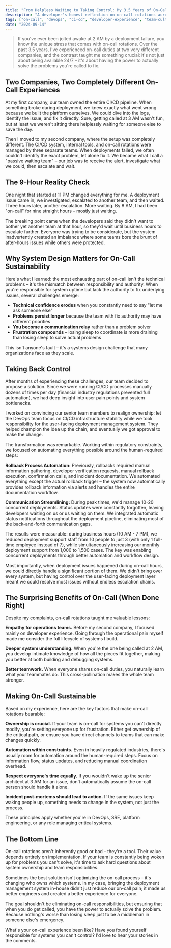 ```yaml
---
title: "From Helpless Waiting to Taking Control: My 3.5 Years of On-Call Rotations in CI/CD"
description: "A developer's honest reflection on on-call rotations across two different companies – from being able to directly solve problems to becoming a \"passive waiting team,\" and how we eventually took control back. This post explores what makes on-call rotations exhausting, what makes them bearable, and lessons learned from 3.5 years in the trenches."
tags: ["on-call", "devops", "ci-cd", "developer-experience", "team-culture", "infrastructure", "operations", "burnout", "problem-solving", "system-ownership"]
date: "2024-09-14"
---
```



> If you've ever been jolted awake at 2 AM by a deployment failure, you know the unique stress that comes with on-call rotations. Over the past 3.5 years, I've experienced on-call duties at two very different companies, and the contrast taught me something crucial: it's not just about being available 24/7 – it's about having the power to actually solve the problems you're called to fix.

## Two Companies, Two Completely Different On-Call Experiences

At my first company, our team owned the entire CI/CD pipeline. When something broke during deployment, we knew exactly what went wrong because we built the platform ourselves. We could dive into the logs, identify the issue, and fix it directly. Sure, getting called at 3 AM wasn't fun, but at least we weren't sitting there helplessly waiting for someone else to save the day.

Then I moved to my second company, where the setup was completely different. The CI/CD system, internal tools, and on-call rotations were managed by three separate teams. When deployments failed, we often couldn't identify the exact problem, let alone fix it. We became what I call a "passive waiting team" – our job was to receive the alert, investigate what we could, then escalate and wait.

## The 9-Hour Reality Check

One night that started at 11 PM changed everything for me. A deployment issue came in, we investigated, escalated to another team, and then waited. Three hours later, another escalation. More waiting. By 8 AM, I had been "on-call" for nine straight hours – mostly just waiting.

The breaking point came when the developers said they didn't want to bother yet another team at that hour, so they'd wait until business hours to escalate further. Everyone was trying to be considerate, but the system inadvertently created an imbalance where some teams bore the brunt of after-hours issues while others were protected.

## Why System Design Matters for On-Call Sustainability

Here's what I learned: the most exhausting part of on-call isn't the technical problems – it's the mismatch between responsibility and authority. When you're responsible for system uptime but lack the authority to fix underlying issues, several challenges emerge:

- **Technical confidence erodes** when you constantly need to say "let me ask someone else"
- **Problems persist longer** because the team with fix authority may have different priorities
- **You become a communication relay** rather than a problem solver
- **Frustration compounds** – losing sleep to coordinate is more draining than losing sleep to solve actual problems

This isn't anyone's fault – it's a systems design challenge that many organizations face as they scale.

## Taking Back Control

After months of experiencing these challenges, our team decided to propose a solution. Since we were running CI/CD processes manually dozens of times per day (financial industry regulations prevented full automation), we had deep insight into user pain points and system bottlenecks.

I worked on convincing our senior team members to realign ownership: let the DevOps team focus on CI/CD infrastructure stability while we took responsibility for the user-facing deployment management system. They helped champion the idea up the chain, and eventually we got approval to make the change.

The transformation was remarkable. Working within regulatory constraints, we focused on automating everything possible around the human-required steps:

**Rollback Process Automation:** Previously, rollbacks required manual information gathering, developer verification requests, manual rollback execution, confirmation calls, and incident documentation. We automated everything except the actual rollback trigger – the system now automatically provides rollback information via alerts and handles the entire documentation workflow.

**Communication Streamlining:** During peak times, we'd manage 10-20 concurrent deployments. Status updates were constantly forgotten, leaving developers waiting on us or us waiting on them. We integrated automatic status notifications throughout the deployment pipeline, eliminating most of the back-and-forth communication gaps.

The results were measurable: during business hours (10 AM - 7 PM), we reduced deployment support staff from 10 people to just 3 (with only 1 full-time employee instead of 7), while simultaneously increasing our monthly deployment support from 1,000 to 1,500 cases. The key was enabling concurrent deployments through better automation and workflow design.

Most importantly, when deployment issues happened during on-call hours, we could directly handle a significant portion of them. We didn't bring over every system, but having control over the user-facing deployment layer meant we could resolve most issues without endless escalation chains.

## The Surprising Benefits of On-Call (When Done Right)

Despite my complaints, on-call rotations taught me valuable lessons:

**Empathy for operations teams.** Before my second company, I focused mainly on developer experience. Going through the operational pain myself made me consider the full lifecycle of systems I build.

**Deeper system understanding.** When you're the one being called at 2 AM, you develop intimate knowledge of how all the pieces fit together, making you better at both building and debugging systems.

**Better teamwork.** When everyone shares on-call duties, you naturally learn what your teammates do. This cross-pollination makes the whole team stronger.

## Making On-Call Sustainable

Based on my experience, here are the key factors that make on-call rotations bearable:

**Ownership is crucial.** If your team is on-call for systems you can't directly modify, you're setting everyone up for frustration. Either get ownership of the critical path, or ensure you have direct channels to teams that can make changes quickly.

**Automation within constraints.** Even in heavily regulated industries, there's usually room for automation around the human-required steps. Focus on information flow, status updates, and reducing manual coordination overhead.

**Respect everyone's time equally.** If you wouldn't wake up the senior architect at 3 AM for an issue, don't automatically assume the on-call person should handle it alone.

**Incident post-mortems should lead to action.** If the same issues keep waking people up, something needs to change in the system, not just the process.

These principles apply whether you're in DevOps, SRE, platform engineering, or any role managing critical systems.

## The Bottom Line

On-call rotations aren't inherently good or bad – they're a tool. Their value depends entirely on implementation. If your team is constantly being woken up for problems you can't solve, it's time to ask hard questions about system ownership and team responsibilities.

Sometimes the best solution isn't optimizing the on-call process – it's changing who owns which systems. In my case, bringing the deployment management system in-house didn't just reduce our on-call pain; it made us better engineers and created a better experience for everyone.

The goal shouldn't be eliminating on-call responsibilities, but ensuring that when you do get called, you have the power to actually solve the problem. Because nothing's worse than losing sleep just to be a middleman in someone else's emergency.

What's your on-call experience been like? Have you found yourself responsible for systems you can't control? I'd love to hear your stories in the comments.